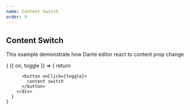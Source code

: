 ```yaml
---
name: Content Switch
order: 9
---
```



## Content Switch

This example demonstrate how Dante editor react to content prop change

<Playground>
  <Toggle initial={false}>
    {
      ({ on, toggle }) => {
        return <div>
          <Dante 
            content={on ? h1 : Lorem}
          />

          <button onClick={toggle}>
            content switch
          </button>
        </div>
      }
    }
  </Toggle>
</Playground>
